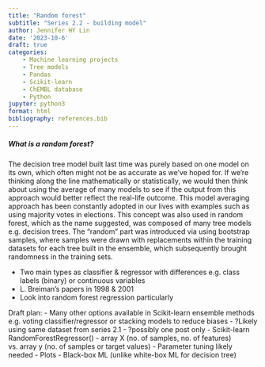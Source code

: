 ```yaml
---
title: "Random forest"
subtitle: "Series 2.2 - building model"
author: Jennifer HY Lin
date: '2023-10-6'
draft: true
categories: 
    - Machine learning projects
    - Tree models
    - Pandas
    - Scikit-learn
    - ChEMBL database
    - Python
jupyter: python3
format: html
bibliography: references.bib
---
```


##### **What is a random forest?**

The decision tree model built last time was purely based on one model on its own, which often might not be as accurate as we've hoped for. If we're thinking along the line mathematically or statistically, we would then think about using the average of many models to see if the output from this approach would better reflect the real-life outcome. This model averaging approach has been constantly adopted in our lives with examples such as using majority votes in elections. This concept was also used in random forest, which as the name suggested, was composed of many tree models e.g. decision trees. The "random" part was introduced via using bootstrap samples, where samples were drawn with replacements within the training datasets for each tree built in the ensemble, which subsequently brought randomness in the training sets.


- Two main types as classifier & regressor with differences e.g. class labels (binary) or continuous variables
- L. Breiman's papers in 1998 & 2001
- Look into random forest regression particularly


Draft plan:
- Many other options available in Scikit-learn ensemble methods e.g. voting classifier/regressor or stacking models to reduce biases
- ?Likely using same dataset from series 2.1
- ?possibly one post only
- Scikit-learn RandomForestRegressor()
- array X (no. of samples, no. of features) vs. array y (no. of samples or target values)
- Parameter tuning likely needed
- Plots
- Black-box ML (unlike white-box ML for decision tree)

